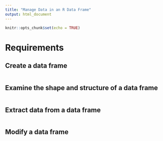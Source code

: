 ---
title: "Manage Data in an R Data Frame"
output: html_document
---

```{r setup, include=FALSE}
knitr::opts_chunk$set(echo = TRUE)
```

# Requirements


## Create a data frame
```{r Create a data frame, include=T, warning=F, error=T}







```

## Examine the shape and structure of a data frame
```{r Examine the shape and structure of a data frame, include=T, warning=F, error=T}







```

## Extract data from a data frame
```{r Extract data from a data frame, include=T, error = T, warring = T}







```

## Modify a data frame
```{r Modify a data frame, include= T, error= F , warning= F}







```



